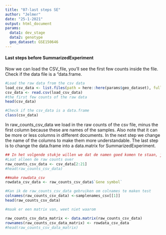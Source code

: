 ```yaml
---
title: "07-last steps SE"
author: "Jelmer"
date: "25-1-2021"
output: html_document
params:
  data1: dev_stage
  data2: genotype
  geo_dataset: GSE150646
---
```


#### Last steps before SummarizedExperiment

Now we can load the CSV_file, you’ll see the first few counts inside the file. Check if the data file is a “data.frame.

```r
#Load the raw data from the csv data
load_csv_data <- list.files(path = here::here(params$geo_dataset), full.names = TRUE, pattern = ".csv")
csv_data <- read.csv(load_csv_data)
#the first few counts of the raw data
head(csv_data)

#Check if the csv_data is a data.frame
class(csv_data)
```

In raw_counts_csv_data we load in the raw counts of the csv file, minus the first column because these are names of the samples. Also note that it can be more or less columns in different documents. In the next step we change the name of the columns to make them more understandable. The last step is to change the data.frame into a data.matrix for SummarizedExperiment.
```r
## In het volgende stukje willen we dat de namen goed komen te staan, je ziet eerst dat het rommelig is en daarna hebben ze GSM nummers
#Laat alleen de raw counts over
raw_counts_csv_data <- csv_data[2:21]
#head(raw_counts_csv_data)

##make rowdata_csv
rowdata_csv_data <- raw_counts_csv_data$`Gene symbol`

#Kan ik de raw_counts_csv_data gebruiken om colnames te maken test
colnames(raw_counts_csv_data) <-samplenames_csv[[1]]
head(raw_counts_csv_data)

#maak er een matrix van, weet niet waarom

raw_counts_csv_data_matrix <- data.matrix(raw_counts_csv_data)
rownames(raw_counts_csv_data_matrix) <- rowdata_csv_data
#head(raw_counts_csv_data_matrix)
```

